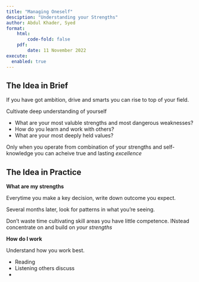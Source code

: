 ```yaml
---
title: "Managing Oneself"
desciption: "Understanding your Strengths"
author: Abdul Khader, Syed
format:
    html:
        code-fold: false
    pdf: 
        date: 11 November 2022
execute: 
  enabled: true
---
```


## The Idea in Brief

If you have got ambition, drive and smarts you can rise to top of your field.

Cultivate deep understanding of yourself

* What are your most valuble strengths and most dangerous weaknesses?
* How do you learn and work with others?
* What are your most deeply held values?

Only when you operate from combination of your strengths and self-knowledge you can acheive true and lasting *excellence*

## The Idea in Practice

**What are my strengths**

Everytime you make a key decision, write down outcome you expect.

Several months later, look for patterns in what you're seeing.

Don't waste time cultivating skill areas you have little competence. INstead concentrate on and build on *your strengths*

**How do I work**

Understand how you work best.

* Reading
* Listening others discuss
* 

